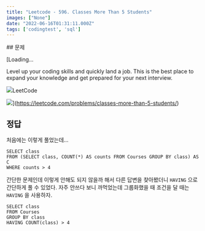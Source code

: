 ```yaml
---
title: "Leetcode - 596. Classes More Than 5 Students"
images: ["None"]
date: "2022-06-16T01:31:11.000Z"
tags: ['codingtest', 'sql']
---
```


<TOCInline toc={props.toc} asDisclosure />
## 문제

[Loading...

Level up your coding skills and quickly land a job. This is the best place to expand your knowledge and get prepared for your next interview.

![](https://leetcode.com/favicon-192x192.png)LeetCode

![](https://leetcode.com/static/images/LeetCode_Sharing.png)](https://leetcode.com/problems/classes-more-than-5-students/)

## 정답

처음에는 이렇게 풀었는데...

```
SELECT class
FROM (SELECT class, COUNT(*) AS counts FROM Courses GROUP BY class) AS C
WHERE counts > 4

```

간단한 문제인데 이렇게 안해도 되지 않을까 해서 다른 답변을 찾아봤더니 `HAVING` 으로 간단하게 풀 수 있었다. 자주 안쓰다 보니 까먹었는데 그룹화했을 때 조건을 달 때는 `HAVING` 을 사용하자.

```
SELECT class
FROM Courses
GROUP BY class
HAVING COUNT(class) > 4

```
